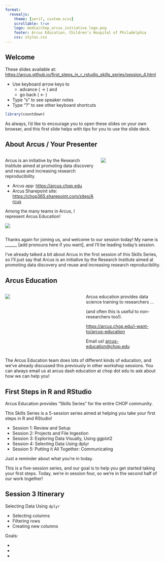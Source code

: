 ```yaml
---
format: 
  revealjs:
    theme: [serif, custom.scss]
    scrollable: true
    logo: media/chop_arcus_initiative_logo.png
    footer: Arcus Education, Children's Hospital of Philadelphia 
    css: styles.css
---
```

## Welcome {.smaller}

These slides available at: <https://arcus.github.io/first_steps_in_r_rstudio_skills_series/session_4.html>

-   Use keyboard arrow keys to
    -   advance ( → ) and
    -   go back ( ← )
-   Type "s" to see speaker notes
-   Type "?" to see other keyboard shortcuts

```r
library(countdown)
```


::: notes
As always, I'd like to encourage you to open these slides on your own browser, and this first slide helps with tips for you to use the slide deck.
:::

## About Arcus / Your Presenter {.smaller}

::::: {.columns .v-center-container}
::: {.column .small-text width="60%"}
Arcus is an initiative by the Research Institute aimed at promoting data discovery and reuse and increasing research reproducibility.

-   Arcus app: <https://arcus.chop.edu>
-   Arcus Sharepoint site: <https://chop365.sharepoint.com/sites/Arcus>

Among the many teams in Arcus, I represent Arcus Education!

![](media/arcus_website.png){.two-thirds .bordered}
:::

::: {.column .small-text width="40%"}
![](media/arcus_research_data_lifecycle.png)
:::
:::::

::: notes

Thanks again for joining us, and welcome to our session today!   My name is ______ [add pronouns here if you want], and I'll be leading today's session.

I've already talked a bit about Arcus in the first session of this Skills Series, so I'll just say that Arcus is an initiative by the Research Institute aimed at promoting data discovery and reuse and increasing research reproducibility.
:::

## Arcus Education

::::: {.columns .v-center-container}
::: {.column .small-text width="50%"}
![](media/arcus_education_page.png){.bordered}
:::

::: {.column .small-text width="50%"}
Arcus education provides data science training to researchers ...

(and often this is useful to non-researchers too!).

<https://arcus.chop.edu/i-want-to/arcus-education>

Email us! [arcus-education\@chop.edu](mailto:arcus-education@chop.edu){.email}
:::
:::::

::: notes
The Arcus Education team does lots of different kinds of education, and we've already discussed this previously in other workshop sessions.  You can always email us at arcus dash education at chop dot edu to ask about how we can help you!
:::


## First Steps in R and RStudio {.smaller}

Arcus Education provides "Skills Series" for the entire CHOP community.

This Skills Series is a 5-session series aimed at helping you take your first steps in R and RStudio!

-   Session 1: Review and Setup
-   Session 2: Projects and File Ingestion
-   Session 3: Exploring Data Visually, Using ggplot2
-   Session 4: Selecting Data Using dplyr
-   Session 5: Putting it All Together: Communicating

::: notes
Just a reminder about what you're in today.

This is a five-session series, and our goal is to help you get started taking your first steps.  Today, we're in session four, so we're in the second half of our work together!
:::

## Session 3 Itinerary {.smaller}

Selecting Data Using `dplyr`

  * Selecting columns
  * Filtering rows
  * Creating new columns

Goals:

- 
-
-
